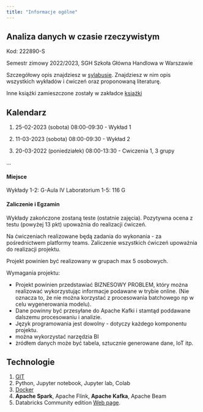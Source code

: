 ```yaml
---
title: "Informacje ogólne"
---
```


## Analiza danych w czasie rzeczywistym

Kod: 222890-S

Semestr zimowy 2022/2023,
SGH Szkoła Główna Handlowa w Warszawie

Szczegółowy opis znajdziesz w [sylabusie](/RTA_2023/sylabus).
Znajdziesz w nim opis wszystkich wykładów i ćwiczeń oraz proponowaną literaturę.

Inne książki zamieszczone zostały w zakładce [książki](/RTA_2023/ksiazki)

## Kalendarz

1. 25-02-2023 (sobota) 08:00-09:30 - Wykład 1
2. 11-03-2023 (sobota) 08:00-09:30 - Wykład 2

3. 20-03-2022 (poniedziałek) 08:00-13:30 - Cwiczenia 1, 3 grupy


...

#### Miejsce

Wykłady 1-2: G-Aula IV
Laboratorium 1-5: 116 G

#### Zaliczenie i Egzamin


Wykłady zakończone zostaną teste (ostatnie zajęcia).
Pozytywna ocena z testu (powyżej 13 pkt) upoważnia do realizacji ćwiczeń. 

Na ćwiczeniach realizowane będą zadania do wykonania - za pośrednictwem platformy teams. 
Zaliczenie wszystkich ćwiczeń upoważnia do realizacji projektu. 

Projekt powinien być realizowany w grupach max 5 osobowych. 

Wymagania projektu: 

- Projekt powinien przedstawiać BIZNESOWY PROBLEM, który można realizować wykorzystując informacje podawane w trybie online. (Nie oznacza to, że nie można korzystać z procesowania batchowego np w celu wygenerowania modelu).
- Dane powinny być przesyłane do Apache Kafki i stamtąd poddawane dalszemu procesowaniu i analizie. 
- Język programowania jest dowolny - dotyczy każdego komponentu projektu. 
- można wykorzystać narzędzia BI 
- żródłem danych może być tabela, sztucznie generowane dane, IoT itp.


## Technologie

1. [GIT](https://sebkaz-teaching.github.io/RTA_2023/GIT/)
2. Python, Jupyter notebook, Jupyter lab, Colab
3. [Docker](https://sebkaz-teaching.github.io/RTA_2023/Docker/)
4. **Apache Spark**, Apache Flink, **Apache Kafka**, Apache Beam
5. Databricks Community edition [Web page](https://community.cloud.databricks.com/login.html).
